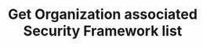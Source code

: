 ---
title: Get Organization associated Security Framework list
sidebarTitle: Get Security Framework list
openapi: get /api/v1/organizations/{organizationid}/security-frameworks
---